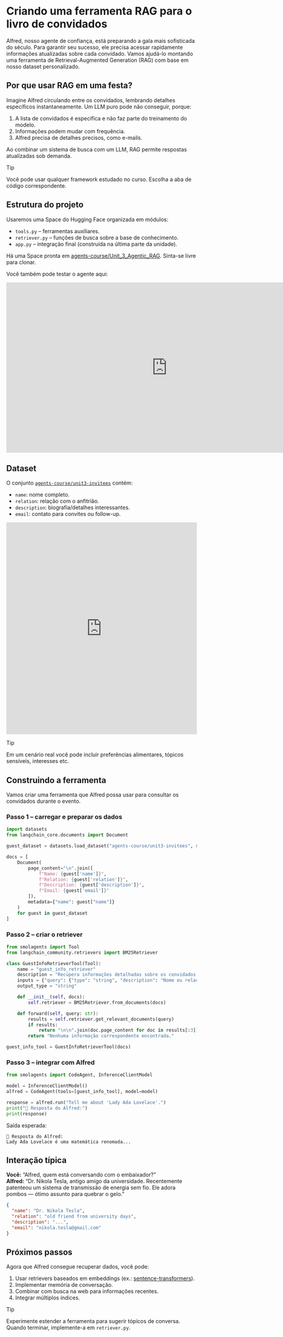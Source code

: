 # Criando uma ferramenta RAG para o livro de convidados

Alfred, nosso agente de confiança, está preparando a gala mais sofisticada do século. Para garantir seu sucesso, ele precisa acessar rapidamente informações atualizadas sobre cada convidado. Vamos ajudá-lo montando uma ferramenta de Retrieval-Augmented Generation (RAG) com base em nosso dataset personalizado.

## Por que usar RAG em uma festa?

Imagine Alfred circulando entre os convidados, lembrando detalhes específicos instantaneamente. Um LLM puro pode não conseguir, porque:

1. A lista de convidados é específica e não faz parte do treinamento do modelo.  
2. Informações podem mudar com frequência.  
3. Alfred precisa de detalhes precisos, como e-mails.

Ao combinar um sistema de busca com um LLM, RAG permite respostas atualizadas sob demanda.

> [!TIP]
> Você pode usar qualquer framework estudado no curso. Escolha a aba de código correspondente.

## Estrutura do projeto

Usaremos uma Space do Hugging Face organizada em módulos:

- `tools.py` – ferramentas auxiliares.  
- `retriever.py` – funções de busca sobre a base de conhecimento.  
- `app.py` – integração final (construída na última parte da unidade).  

Há uma Space pronta em [agents-course/Unit_3_Agentic_RAG](https://huggingface.co/spaces/agents-course/Unit_3_Agentic_RAG). Sinta-se livre para clonar.

Você também pode testar o agente aqui:

<iframe src="https://agents-course-unit-3-agentic-rag.hf.space" frameborder="0" width="850" height="450"></iframe>

## Dataset

O conjunto [`agents-course/unit3-invitees`](https://huggingface.co/datasets/agents-course/unit3-invitees/) contém:

- `name`: nome completo.  
- `relation`: relação com o anfitrião.  
- `description`: biografia/detalhes interessantes.  
- `email`: contato para convites ou follow-up.

<iframe src="https://huggingface.co/datasets/agents-course/unit3-invitees/embed/viewer/default/train" frameborder="0" width="100%" height="560"></iframe>

> [!TIP]
> Em um cenário real você pode incluir preferências alimentares, tópicos sensíveis, interesses etc.

## Construindo a ferramenta

Vamos criar uma ferramenta que Alfred possa usar para consultar os convidados durante o evento.

### Passo 1 – carregar e preparar os dados

```python
import datasets
from langchain_core.documents import Document

guest_dataset = datasets.load_dataset("agents-course/unit3-invitees", split="train")

docs = [
    Document(
        page_content="\n".join([
            f"Name: {guest['name']}",
            f"Relation: {guest['relation']}",
            f"Description: {guest['description']}",
            f"Email: {guest['email']}"
        ]),
        metadata={"name": guest["name"]}
    )
    for guest in guest_dataset
]
```

### Passo 2 – criar o retriever

```python
from smolagents import Tool
from langchain_community.retrievers import BM25Retriever

class GuestInfoRetrieverTool(Tool):
    name = "guest_info_retriever"
    description = "Recupera informações detalhadas sobre os convidados da gala."
    inputs = {"query": {"type": "string", "description": "Nome ou relação do convidado."}}
    output_type = "string"

    def __init__(self, docs):
        self.retriever = BM25Retriever.from_documents(docs)

    def forward(self, query: str):
        results = self.retriever.get_relevant_documents(query)
        if results:
            return "\n\n".join(doc.page_content for doc in results[:3])
        return "Nenhuma informação correspondente encontrada."

guest_info_tool = GuestInfoRetrieverTool(docs)
```

### Passo 3 – integrar com Alfred

```python
from smolagents import CodeAgent, InferenceClientModel

model = InferenceClientModel()
alfred = CodeAgent(tools=[guest_info_tool], model=model)

response = alfred.run("Tell me about 'Lady Ada Lovelace'.")
print("🎩 Resposta do Alfred:")
print(response)
```

Saída esperada:

```
🎩 Resposta do Alfred:
Lady Ada Lovelace é uma matemática renomada...
```

## Interação típica

**Você:** “Alfred, quem está conversando com o embaixador?”  
**Alfred:** “Dr. Nikola Tesla, antigo amigo da universidade. Recentemente patenteou um sistema de transmissão de energia sem fio. Ele adora pombos — ótimo assunto para quebrar o gelo.”

```json
{
  "name": "Dr. Nikola Tesla",
  "relation": "old friend from university days",
  "description": "...",
  "email": "nikola.tesla@gmail.com"
}
```

## Próximos passos

Agora que Alfred consegue recuperar dados, você pode:

1. Usar retrievers baseados em embeddings (ex.: [sentence-transformers](https://www.sbert.net/)).  
2. Implementar memória de conversação.  
3. Combinar com busca na web para informações recentes.  
4. Integrar múltiplos índices.

> [!TIP]
> Experimente estender a ferramenta para sugerir tópicos de conversa. Quando terminar, implemente-a em `retriever.py`.
